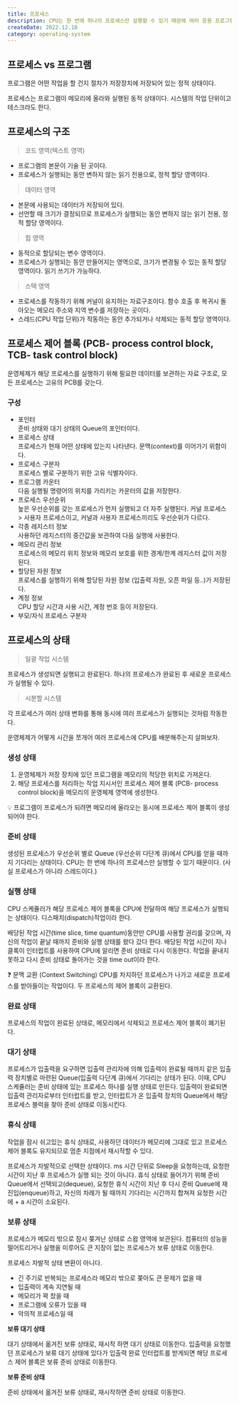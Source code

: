```yaml
---
title: 프로세스
description: CPU는 한 번에 하나의 프로세스만 실행할 수 있기 때문에 여러 응용 프로그램이 실행되려면 운영체제가 적절히 CPU을 배분해주어야 한다. 시분할 시스템에서 운영체제가 프로그램을 관리 및 실행하는 과정을 살펴보자.
createDate: 2022.12.18
category: operating-system
---
```


## 프로세스 vs 프로그램

프로그램은 어떤 작업을 할 건지 절차가 저장장치에 저장되어 있는 정적 상태이다.

프로세스는 프로그램이 메모리에 올라와 실행된 동적 상태이다. 시스템의 작업 단위이고 테스크라도 한다.

<Picture src="process1.png" height={400} />

## 프로세스의 구조

> 코드 영역(텍스트 영역)

- 프로그램의 본문이 기술 된 곳이다.
- 프로세스가 실행되는 동안 변하지 않는 읽기 전용으로, 정적 할당 영역이다.

> 데이터 영역

- 본문에 사용되는 데이터가 저장되어 있다.
- 선언할 때 크기가 결정되므로 프로세스가 실행되는 동안 변하지 않는 읽기 전용, 정적 할당 영역이다.

> 힙 영역

- 동적으로 할당되는 변수 영역이다.
- 프로세스가 실행되는 동안 만들어지는 영역으로, 크기가 변경될 수 있는 동적 할당 영역이다. 읽기 쓰기가 가능하다.

> 스택 영역

- 프로세스를 작동하기 위해 커널이 유지하는 자료구조이다. 함수 호출 후 복귀시 돌아오는 메모리 주소와 지역 변수를 저장하는 곳이다.
- 스레드(CPU 작업 단위)가 작동하는 동안 추가되거나 삭제되는 동적 할당 영역이다.

## 프로세스 제어 블록 (PCB- process control block, TCB- task control block)

운영체제가 해당 프로세스를 실행하기 위해 필요한 데이터를 보관하는 자료 구조로, 모든 프로세스는 고유의 PCB를 갖는다.

### 구성

- 포인터  
  준비 상태와 대기 상태의 Queue의 포인터이다.
- 프로세스 상태  
  프로세스가 현재 어떤 상태에 있는지 나타낸다.
  문맥(context)를 이어가기 위함이다.
- 프로세스 구분자  
  프로세스 별로 구분하기 위한 고유 식별자이다.
- 프로그램 카운터  
  다음 실행될 명령어의 위치를 가리키는 카운터의 값을 저장한다.
- 프로세스 우선순위  
  높은 우선순위를 갖는 프로세스가 먼저 실행되고 더 자주 실행된다.
  커널 프로세스 > 사용자 프로세스이고, 커널과 사용자 프로세스끼리도 우선순위가 다르다.
- 각종 레지스터 정보  
  사용하던 레지스터의 중간값을 보관하여 다음 실행에 사용한다.
- 메모리 관리 정보  
  프로세스의 메모리 위치 정보와 메모리 보호를 위한 경계/한계 레지스터 값이 저장된다.
- 할당된 자원 정보  
  프로세스를 실행하기 위해 할당된 자원 정보 (입출력 자원, 오픈 파일 등..)가 저장된다.
- 계정 정보  
  CPU 할당 시간과 사용 시간, 계정 번호 등이 저장된다.
- 부모/자식 프로세스 구분자

## 프로세스의 상태

> 일괄 작업 시스템

프로세스가 생성되면 실행되고 완료된다. 하나의 프로세스가 완료된 후 새로운 프로세스가 실행될 수 있다.

> 시분할 시스템

각 프로세스가 여러 상태 변화를 통해 동시에 여러 프로세스가 실행되는 것처럼 작동한다.

운영체제가 어떻게 시간을 쪼개어 여러 프로세스에 CPU를 배분해주는지 살펴보자.

<Picture src="process2.png" height={600} />

### 생성 상태

1. 운영체제가 저장 장치에 있던 프로그램을 메모리의 적당한 위치로 가져온다.
2. 해당 프로세스를 처리하는 작업 지시서인 프로세스 제어 블록 (PCB- process control block)을 메모리의 운영체제 영역에 생성한다.

<aside>
💡 프로그램이 프로세스가 되려면 메모리에 올라오는 동시에 프로세스 제어 블록이 생성되어야 한다.

</aside>

### 준비 상태

생성된 프로세스가 우선순위 별로 Queue (우선순위 다단계 큐)에서 CPU를 얻을 때까지 기다리는 상태이다. CPU는 한 번에 하나의 프로세스만 실행할 수 있기 때문이다. (사실 프로세스가 아니라 스레드이다.)

### 실행 상태

CPU 스케쥴러가 해당 프로세스 제어 블록을 CPU에 전달하여 해당 프로세스가 실행되는 상태이다. 디스패치(dispatch)작업이라 한다.

배당된 작업 시간(time slice, time quantum)동안만 CPU를 사용할 권리를 갖으며, 자신의 작업이 끝날 때까지 준비와 실행 상태를 왔다 갔다 한다. 배당된 작업 시간이 지나 클록이 인터럽트를 사용하여 CPU에 알리면 준비 상태로 다시 이동한다. 작업을 끝내지 못하고 다시 준비 상태로 돌아가는 것을 time out이라 한다.

<aside>
❓ 문맥 교환 (Context Switching)  
CPU를 차지하던 프로세스가 나가고 새로운 프로세스를 받아들이는 작업이다. 두 프로세스의 제어 블록이 교환된다.

</aside>

### 완료 상태

프로세스의 작업이 완료된 상태로, 메모리에서 삭제되고 프로세스 제어 블록이 폐기된다.

### 대기 상태

프로세스가 입출력을 요구하면 입출력 관리자에 의해 입출력이 완료될 때까지 같은 입출력 장치별로 마련된 Queue(입출력 다단계 큐)에서 기다리는 상태가 된다. 이때, CPU 스케쥴러는 준비 상태에 있는 프로세스 하나를 실행 상태로 만든다.
입출력이 완료되면 입출력 관리자로부터 인터럽트를 받고, 인터럽트가 온 입출력 장치의 Queue에서 해당 프로세스 블럭을 찾아 준비 상태로 이동시킨다.

### 휴식 상태

작업을 잠시 쉬고있는 휴식 상태로, 사용하던 데이터가 메모리에 그대로 있고 프로세스 제어 블록도 유지되므로 멈춘 지점에서 재시작할 수 있다.

프로세스가 자발적으로 선택한 상태이다. ms 시간 단위로 Sleep을 요청하는데, 요청한 시간이 지난 후 프로세스가 실행 되는 것이 아니다. 휴식 상태로 들어가기 위해 준비 Queue에서 선택되고(dequeue), 요청한 휴식 시간이 지난 후 다시 준비 Queue에 재진입(enqueue)하고, 자신의 차례가 될 때까지 기다리는 시간까지 합쳐져 요청한 시간에 + a 시간이 소요된다.

### 보류 상태

프로세스가 메모리 밖으로 잠시 쫒겨난 상태로 스왑 영역에 보관된다. 컴퓨터의 성능을 떨어트리거나 실행을 미루어도 큰 지장이 없는 프로세스가 보류 상태로 이동한다.

프로세스 자발적 상태 변환이 아니다.

- 긴 주기로 반복되는 프로세스라 메모리 밖으로 쫒아도 큰 문제가 없을 때
- 입출력이 계속 지연될 때
- 메모리가 꽉 찼을 때
- 프로그램에 오류가 있을 때
- 악의적 프로세스일 때

**보류 대기 상태**

대기 상태에서 옮겨진 보류 상태로, 재시작 하면 대기 상태로 이동한다. 입출력을 요청했던 프로세스가 보류 대기 상태에 있다가 입출력 완료 인터럽트를 받게되면 해당 프로세스 제어 블록은 보류 준비 상태로 이동한다.

**보류 준비 상태**

준비 상태에서 옮겨진 보류 상태로, 재시작하면 준비 상태로 이동한다.
